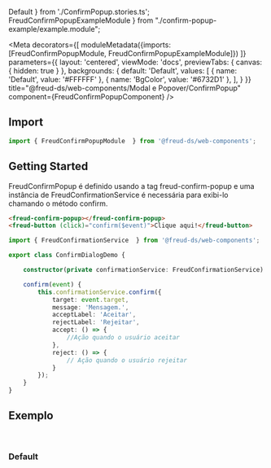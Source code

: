   Default
} from './ConfirmPopup.stories.ts';
  FreudConfirmPopupExampleModule
} from "./confirm-popup-example/example.module";

<Meta
  decorators={[
    moduleMetadata({imports: [FreudConfirmPopupModule, FreudConfirmPopupExampleModule]})
  ]}
  parameters={{
    layout: 'centered',
    viewMode: 'docs',
    previewTabs: {
      canvas: { hidden: true }
    },
    backgrounds: {
      default: 'Default',
      values: [
        { name: 'Default', value: '#FFFFFF' },
        { name: 'BgColor', value: '#6732D1' },
      ],
    }
  }}
  title="@freud-ds/web-components/Modal e Popover/ConfirmPopup"
  component={FreudConfirmPopupComponent}
/>

<FreudHeaderComponent
  title="ConfirmPopup"
  description="Exibe uma sobreposição de confirmação exibida relativamente ao seu destino."
/>

## <a id="importing"></a>Import
```ts
import { FreudConfirmPopupModule  } from '@freud-ds/web-components';
```

## Getting Started
FreudConfirmPopup é definido usando a tag freud-confirm-popup e uma instância de FreudConfirmationService é necessária para exibi-lo chamando o método confirm.
```html
<freud-confirm-popup></freud-confirm-popup>
<freud-button (click)="confirm($event)">Clique aqui!</freud-button>
```
```ts
import { FreudConfirmationService  } from '@freud-ds/web-components';

export class ConfirmDialogDemo {

    constructor(private confirmationService: FreudConfirmationService) {}

    confirm(event) {
        this.confirmationService.confirm({
            target: event.target,
            message: 'Mensagem.',
            acceptLabel: 'Aceitar',
            rejectLabel: 'Rejeitar',
            accept: () => {
                //Ação quando o usuário aceitar
            },
            reject: () => {
                // Ação quando o usuário rejeitar
            }
        });
    }
}
```

## <a id="exemplos"></a>Exemplo
<br />

### Default
<Canvas>
  <Story story={Default}/>
</Canvas>
